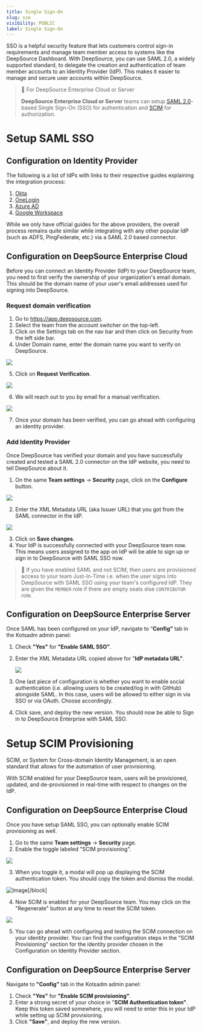 ```yaml
---
title: Single Sign-On
slug: sso
visibility: PUBLIC
label: Single Sign-On
---
```

SSO is a helpful security feature that lets customers control sign-in requirements and manage team member access to systems like the DeepSource Dashboard. With DeepSource, you can use SAML 2.0, a widely supported standard, to delegate the creation and authentication of team member accounts to an Identity Provider (IdP). This makes it easier to manage and secure user accounts within DeepSource.

> 📘 For DeepSource Enterprise Cloud or Server
> 
> **DeepSource Enterprise Cloud or Server** teams can setup [SAML 2.0](https://en.wikipedia.org/wiki/SAML_2.0)-based Single Sign-On (SSO) for authentication and [SCIM](https://en.wikipedia.org/wiki/System_for_Cross-domain_Identity_Management) for authorization.

# Setup SAML SSO

## Configuration on Identity Provider

The following is a list of IdPs with links to their respective guides explaining the integration process:

1. [Okta](/docs/sso-saml-sso-scim-okta)
2. [OneLogin](/docs/sso-saml-sso-scim-onelogin)
3. [Azure AD](/docs/sso-saml-sso-scim-azure-ad)
4. [Google Workspace](/docs/saml-sso-scim-google-workspace)

While we only have official guides for the above providers, the overall process remains quite similar while integrating with any other popular IdP (such as ADFS, PingFederate, etc.) via a SAML 2.0 based connector.

## Configuration on DeepSource Enterprise Cloud

Before you can connect an Identity Provider (IdP) to your DeepSource team, you need to first verify the ownership of your organization's email domain. This should be the domain name of your user's email addresses used for signing into DeepSource.

### Request domain verification

1. Go to https://app.deepsource.com.
2. Select the team from the account switcher on the top-left.
3. Click on the Settings tab on the nav bar and then click on Security from the left side bar.
4. Under Domain name, enter the domain name you want to verify on DeepSource.

![](https://files.readme.io/e3e283b-small-security-page-1.png)

5. Click on **Request Verification**.

![](https://files.readme.io/80526d9-small-domain-verification-pending.png)

6. We will reach out to you by email for a manual verification.

![](https://files.readme.io/8ffda2a-small-domain-verified.png)

7. Once your domain has been verified, you can go ahead with configuring an identity provider.

### Add Identity Provider

Once DeepSource has verified your domain and you have successfully created and tested a SAML 2.0 connector on the IdP website, you need to tell DeepSource about it.

1. On the same **Team settings** -> **Security** page, click on the **Configure** button.

![](https://files.readme.io/b494718-small-idp-config.png)

2. Enter the XML Metadata URL (aka Issuer URL) that you got from the SAML connector in the IdP.

![](https://files.readme.io/25ecca1-small-idp-config-modal.png)

3. Click on **Save changes**.
4. Your IdP is successfully connected with your DeepSource team now. This means users assigned to the app on IdP will be able to sign up or sign in to DeepSource with SAML SSO now.

> 📘 If you have enabled SAML and not SCIM, then users are provisioned access to your team Just-In-Time i.e. when the user signs into DeepSource with SAML SSO using your team's configured IdP. They are given the `MEMBER` role if there are empty seats else `CONTRIBUTOR` role.

## Configuration on DeepSource Enterprise Server

Once SAML has been configured on your IdP, navigate to “**Config”** tab in the Kotsadm admin panel:

1. Check **"Yes"** for **"Enable SAML SSO"**.

2. Enter the XML Metadata URL copied above for "**IdP metadata URL"**.

   ![](https://files.readme.io/8d0ba7f-image.png)

3. One last piece of configuration is whether you want to enable social authentication (i.e. allowing users to be created/log in with GitHub) alongside SAML. In this case, users will be allowed to either sign in via SSO or via OAuth. Choose accordingly.

4. Click save, and deploy the new version. You should now be able to Sign in to DeepSource Enterprise with SAML SSO.

# Setup SCIM Provisioning

SCIM, or System for Cross-domain Identity Management, is an open standard that allows for the automation of user provisioning.

With SCIM enabled for your DeepSource team, users will be provisioned, updated, and de-provisioned in real-time with respect to changes on the IdP.

## Configuration on DeepSource Enterprise Cloud

Once you have setup SAML SSO, you can optionally enable SCIM provisioning as well.

1. Go to the same **Team settings** -> **Security** page.
2. Enable the toggle labeled "SCIM provisioning".

![](https://files.readme.io/df74ee2-small-scim-config-1.png)

3. When you toggle it, a modal will pop up displaying the SCIM authentication token. You should copy the token and dismiss the modal.

![Image](https://files.readme.io/a0fc5bd-small-scim-config-2.png,,)[/block]


4. Now SCIM is enabled for your DeepSource team. You may click on the "Regenerate" button at any time to reset the SCIM token.

![](https://files.readme.io/0b1f8b8-small-scim-config-3.png)

5. You can go ahead with configuring and testing the SCIM connection on your identity provider. You can find the configuration steps in the "SCIM Provisioning" section for the identity provider chosen in the Configuration on Identity Provider section.

## Configuration on DeepSource Enterprise Server

Navigate to **"Config”** tab in the Kotsadm admin panel:

1. Check **"Yes"** for **"Enable SCIM provisioning"**.
2. Enter a strong secret of your choice in "**SCIM Authentication token"**. Keep this token saved somewhere, you will need to enter this in your IdP while setting up SCIM provisioning.
3. Click **"Save"**, and deploy the new version.
